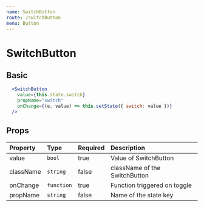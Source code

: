```yaml
---
name: SwitchButton
route: /switchButton
menu: Button
---
```


# SwitchButton


## Basic

<SwitchButtonContainer />

```jsx
  <SwitchButton
    value={this.state.switch}
    propName="switch"
    onChange={(e, value) => this.setState({ switch: value })}
  />
```

## Props

| Property  | Type       | Required | Description                   |
| :-------  | :---       | :------- | :----------                   |
| value     | `bool`     | true     | Value of SwitchButton         |
| className | `string`   | false    | className of the SwitchButton |
| onChange  | `function` | true     | Function triggered on toggle  |
| propName  | `string`   | false    | Name of the state key         |

